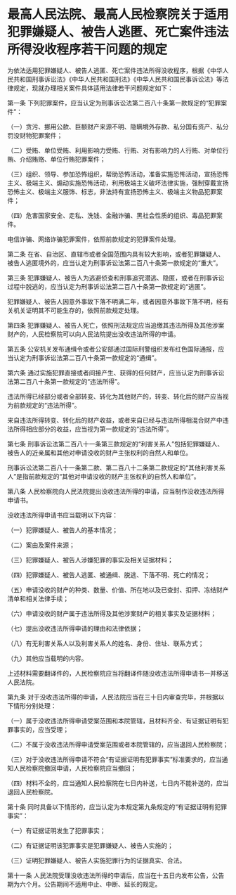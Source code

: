 # 最高人民法院、最高人民检察院关于适用犯罪嫌疑人、被告人逃匿、死亡案件违法所得没收程序若干问题的规定

  

为依法适用犯罪嫌疑人、被告人逃匿、死亡案件违法所得没收程序，根据《中华人民共和国刑事诉讼法》《中华人民共和国刑法》《中华人民共和国民事诉讼法》等法律规定，现就办理相关案件具体适用法律若干问题规定如下：

第一条 下列犯罪案件，应当认定为刑事诉讼法第二百八十条第一款规定的“犯罪案件”：

（一）贪污、挪用公款、巨额财产来源不明、隐瞒境外存款、私分国有资产、私分罚没财物犯罪案件；

（二）受贿、单位受贿、利用影响力受贿、行贿、对有影响力的人行贿、对单位行贿、介绍贿赂、单位行贿犯罪案件；

（三）组织、领导、参加恐怖组织，帮助恐怖活动，准备实施恐怖活动，宣扬恐怖主义、极端主义、煽动实施恐怖活动，利用极端主义破坏法律实施，强制穿戴宣扬恐怖主义、极端主义服饰、标志，非法持有宣扬恐怖主义、极端主义物品犯罪案件；

（四）危害国家安全、走私、洗钱、金融诈骗、黑社会性质的组织、毒品犯罪案件。

电信诈骗、网络诈骗犯罪案件，依照前款规定的犯罪案件处理。

第二条 在省、自治区、直辖市或者全国范围内具有较大影响，或者犯罪嫌疑人、被告人逃匿境外的，应当认定为刑事诉讼法第二百八十条第一款规定的“重大”。

第三条 犯罪嫌疑人、被告人为逃避侦查和刑事追究潜逃、隐匿，或者在刑事诉讼过程中脱逃的，应当认定为刑事诉讼法第二百八十条第一款规定的“逃匿”。

犯罪嫌疑人、被告人因意外事故下落不明满二年，或者因意外事故下落不明，经有关机关证明其不可能生存的，依照前款规定处理。

第四条 犯罪嫌疑人、被告人死亡，依照刑法规定应当追缴其违法所得及其他涉案财产的，人民检察院可以向人民法院提出没收违法所得的申请。

第五条 公安机关发布通缉令或者公安部通过国际刑警组织发布红色国际通报，应当认定为刑事诉讼法第二百八十条第一款规定的“通缉”。

第六条 通过实施犯罪直接或者间接产生、获得的任何财产，应当认定为刑事诉讼法第二百八十条第一款规定的“违法所得”。

违法所得已经部分或者全部转变、转化为其他财产的，转变、转化后的财产应当视为前款规定的“违法所得”。

来自违法所得转变、转化后的财产收益，或者来自已经与违法所得相混合财产中违法所得相应部分的收益，应当视为第一款规定的“违法所得”。

第七条 刑事诉讼法第二百八十一条第三款规定的“利害关系人”包括犯罪嫌疑人、被告人的近亲属和其他对申请没收的财产主张权利的自然人和单位。

刑事诉讼法第二百八十一条第二款、第二百八十二条第二款规定的“其他利害关系人”是指前款规定的“其他对申请没收的财产主张权利的自然人和单位”。

第八条 人民检察院向人民法院提出没收违法所得的申请，应当制作没收违法所得申请书。

没收违法所得申请书应当载明以下内容：

（一）犯罪嫌疑人、被告人的基本情况；

（二）案由及案件来源；

（三）犯罪嫌疑人、被告人涉嫌犯罪的事实及相关证据材料；

（四）犯罪嫌疑人、被告人逃匿、被通缉、脱逃、下落不明、死亡的情况；

（五）申请没收的财产的种类、数量、价值、所在地以及已查封、扣押、冻结财产清单和相关法律手续；

（六）申请没收的财产属于违法所得及其他涉案财产的相关事实及证据材料；

（七）提出没收违法所得申请的理由和法律依据；

（八）有无利害关系人以及利害关系人的姓名、身份、住址、联系方式；

（九）其他应当载明的内容。

上述材料需要翻译件的，人民检察院应当将翻译件随没收违法所得申请书一并移送人民法院。

第九条 对于没收违法所得的申请，人民法院应当在三十日内审查完毕，并根据以下情形分别处理：

（一）属于没收违法所得申请受案范围和本院管辖，且材料齐全、有证据证明有犯罪事实的，应当受理；

（二）不属于没收违法所得申请受案范围或者本院管辖的，应当退回人民检察院；

（三）对于没收违法所得申请不符合“有证据证明有犯罪事实”标准要求的，应当通知人民检察院撤回申请，人民检察院应当撤回；

（四）材料不全的，应当通知人民检察院在七日内补送，七日内不能补送的，应当退回人民检察院。

第十条 同时具备以下情形的，应当认定为本规定第九条规定的“有证据证明有犯罪事实”：

（一）有证据证明发生了犯罪事实；

（二）有证据证明该犯罪事实是犯罪嫌疑人、被告人实施的；

（三）证明犯罪嫌疑人、被告人实施犯罪行为的证据真实、合法。

第十一条 人民法院受理没收违法所得的申请后，应当在十五日内发布公告，公告期为六个月。公告期间不适用中止、中断、延长的规定。